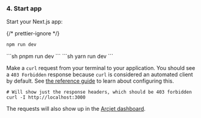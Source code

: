 
### 4. Start app

Start your Next.js app:

{/* prettier-ignore */}
<SelectableContent client:idle syncKey="packageManager">
<Fragment slot="npm">
```sh
npm run dev
```
</Fragment>
<Fragment slot="pnpm">
```sh
pnpm run dev
```
</Fragment>
<Fragment slot="yarn">
```sh
yarn run dev
```
</Fragment>
</SelectableContent>

Make a `curl` request from your terminal to your application. You should see a
`403 Forbidden` response because `curl` is considered an automated client by
default. See [the reference guide](/bot-protection/reference) to learn about
configuring this.

```shell
# Will show just the response headers, which should be 403 forbidden
curl -I http://localhost:3000
```

The requests will also show up in the [Arcjet
dashboard](https://app.arcjet.com).
